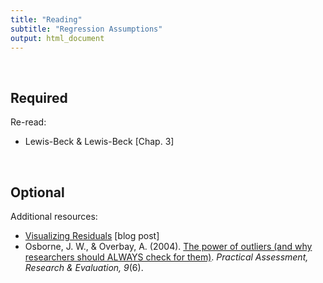 ```yaml
---
title: "Reading"
subtitle: "Regression Assumptions"
output: html_document
---
```


<br />

## Required

Re-read:

- Lewis-Beck &amp; Lewis-Beck [Chap. 3]

<br />

## Optional

Additional resources:

- [Visualizing Residuals](https://drsimonj.svbtle.com/visualising-residuals) [blog post]
- Osborne, J. W., &amp; Overbay, A. (2004). [The power of outliers (and why researchers should ALWAYS check for them)](http://pareonline.net/getvn.asp?v=9&n=6). _Practical Assessment, Research &amp; Evaluation, 9_(6).
